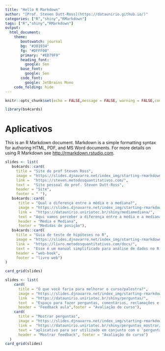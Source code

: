```yaml
---
title: "Hello R Markdown"
author: "[Prof. Steven Dutt-Ross](https://dataunirio.github.io/)"
categories: ["R","shiny","RMarkdown"]
tags: ["R","shiny","RMarkdown"]
output:
  html_document:
    theme:
       bootswatch: journal
       bg: "#301934"
       fg: "#DFFF00"
       primary: "#ED79F9"
       heading_font: 
         google: Sen
       base_font:
         google: Sen
       code_font:
         google: JetBrains Mono
    code_folding: hide             
---
```


```r
knitr::opts_chunk$set(echo = FALSE,message = FALSE, warning = FALSE,comment = NA)

library(bs4cards)

```

# Aplicativos

This is an R Markdown document. Markdown is a simple formatting syntax for authoring HTML, PDF, and MS Word documents. For more details on using R Markdown see <http://rmarkdown.rstudio.com>.



```r
slides <- list(
   bs4cards::card(
     title = "Site do prof Steven Ross",
     image = "https://slides.djnavarro.net/index_img/starting-rmarkdown.png",
     link =  "https://steven.metodosquantitativos.com/",
     text =  "Site pessoal do prof. Steven Dutt-Ross",
     header = "Site",
     footer = " "),
   bs4cards::card(
      title = "Qual a diferença entre a média e a mediana?",
      image = "https://slides.djnavarro.net/index_img/starting-rmarkdown.png",
      link =  "https://dataunirio.uniriotec.br/shiny/mediamediana/",
      text = "Aqui vamos perceber a diferença entre a média e a mediana em distribuições simétricas, assimétricas e bi-modais",
      header = "Média e Mediana",
      footer = "Medidas de posição"),
   bs4cards::card(
     title = "Guia de teste de hipóteses no R",
     image = "https://slides.djnavarro.net/index_img/starting-rmarkdown.png",
     link =  "https://livro.metodosquantitativos.com/docs/",
     text =  "Esse é um manual simplificado para análise de dados no R. Desenvolvido para alunos(as)",
     header = "web-book",
     footer = "livro web")
)

card_grid(slides)

```


```r
slides <- list(
    card(
      title = "O que você faria para melhorar o curso/palestra?",
      image = "https://slides.djnavarro.net/index_img/starting-rmarkdown.png",
      link  = "https://dataunirio.uniriotec.br/shiny/perguntas/",
      text  = "Espaço para fazer perguntas, comentários, reclamações e tirar dúvidas. Escreva o quanto quiser.",
      header = "Feedback aula",footer = "Avaliação do curso"), 
    card(
      title = "Mostrar perguntas",
      image = "https://slides.djnavarro.net/index_img/starting-rmarkdown.png",
      link =  "https://dataunirio.uniriotec.br/shiny/perguntas_mostrar/",
      text = "aplicativo para ser utilizado em conjunto com o 'perguntas'",
      header = "Mostrar feedback", footer = "Avaliação do curso") 
  ) 
card_grid(slides)
```


